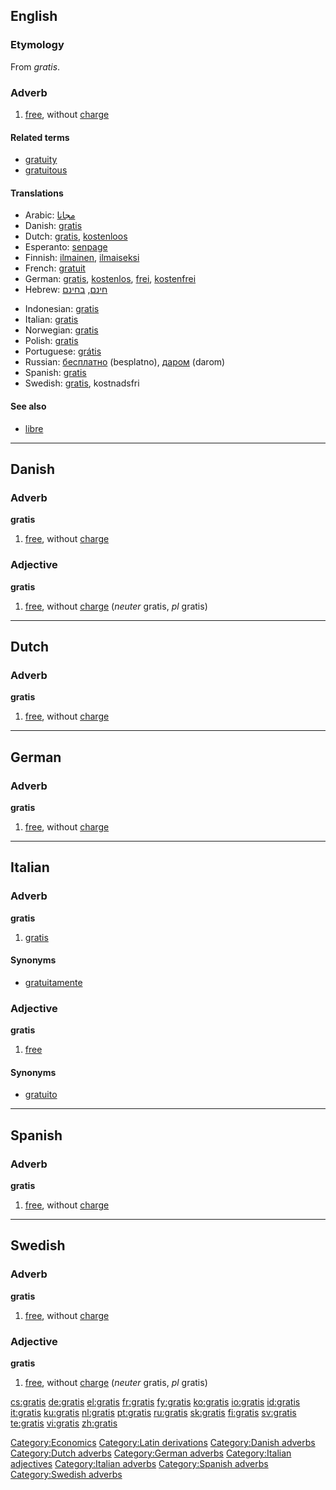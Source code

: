 ==English==

===Etymology===
From {{L.}} ''gratis''.

===Adverb===
{{en-adv|-}}

# [[free]], without [[charge]]

====Related terms====
*[[gratuity]]
*[[gratuitous]]

====Translations====
{{trans-top|free, without charge}}
*Arabic: [[Magannan#Arabic|مجانا]]
*Danish: [[gratis#Danish|gratis]]
*Dutch: [[gratis#Dutch|gratis]], [[kostenloos]]
*Esperanto: [[senpage]]
*Finnish: [[ilmainen]], [[ilmaiseksi]]
*French: [[gratuit]]
*German: [[gratis#German|gratis]], [[kostenlos]], [[frei]], [[kostenfrei]]
*Hebrew: [[חינם]], [[בחינם]]
{{trans-mid}}
*Indonesian: [[gratis#Indonesian|gratis]]
*Italian: [[gratis#Italian|gratis]]
*Norwegian: [[gratis#Norwegian|gratis]]
*Polish: [[gratis#Polish|gratis]]
*Portuguese: [[grátis#Portuguese|grátis]]
*Russian: [[бесплатно]] (besplatno), [[даром]] (darom)
*Spanish: [[gratis#Spanish|gratis]]
*Swedish: [[gratis#Swedish|gratis]], kostnadsfri
{{trans-bottom}}

====See also====
*[[libre]]

[[Category:Economics]]
[[Category:Latin derivations]]

----

==Danish==

===Adverb===
'''gratis'''

# [[free]], without [[charge]]

===Adjective===
'''gratis'''

# [[free]], without [[charge]] (''neuter'' gratis, ''pl'' gratis)

[[Category:Danish adverbs]]

----

==Dutch==

===Adverb===
'''gratis'''

# [[free]], without [[charge]]

[[Category:Dutch adverbs]]

----

==German==

===Adverb===
'''gratis'''

# [[free]], without [[charge]]

[[Category:German adverbs]]

----

==Italian==

===Adverb===
'''gratis'''

# [[gratis#English|gratis]]

====Synonyms====
*[[gratuitamente]]

===Adjective===
'''gratis''' {{inv}}

# [[free]]

====Synonyms====
*[[gratuito]]

[[Category:Italian adjectives]]
[[Category:Italian adverbs]]

----

==Spanish==

===Adverb===
'''gratis'''

# [[free]], without [[charge]]

[[Category:Spanish adverbs]]

----

==Swedish==

===Adverb===
'''gratis'''

# [[free]], without [[charge]]

===Adjective===
'''gratis'''

# [[free]], without [[charge]] (''neuter'' gratis, ''pl'' gratis)

[[Category:Swedish adverbs]]

[[cs:gratis]]
[[de:gratis]]
[[el:gratis]]
[[fr:gratis]]
[[fy:gratis]]
[[ko:gratis]]
[[io:gratis]]
[[id:gratis]]
[[it:gratis]]
[[ku:gratis]]
[[nl:gratis]]
[[pt:gratis]]
[[ru:gratis]]
[[sk:gratis]]
[[fi:gratis]]
[[sv:gratis]]
[[te:gratis]]
[[vi:gratis]]
[[zh:gratis]]